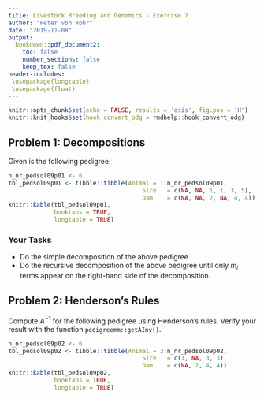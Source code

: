 ```yaml
---
title: Livestock Breeding and Genomics - Exercise 7
author: "Peter von Rohr"
date: "2019-11-08"
output:
  bookdown::pdf_document2:
    toc: false
    number_sections: false
    keep_tex: false
header-includes:
 \usepackage{longtable}
 \usepackage{float}
---
```


```r
knitr::opts_chunk$set(echo = FALSE, results = 'asis', fig.pos = 'H')
knitr::knit_hooks$set(hook_convert_odg = rmdhelp::hook_convert_odg)
```

## Problem 1: Decompositions
Given is the following pedigree. 

```r
n_nr_pedsol09p01 <- 6
tbl_pedsol09p01 <- tibble::tibble(Animal = 1:n_nr_pedsol09p01,
                                      Sire   = c(NA, NA, 1, 1, 3, 5),
                                      Dam    = c(NA, NA, 2, NA, 4, 4))
knitr::kable(tbl_pedsol09p01,
             booktabs = TRUE, 
             longtable = TRUE)
```

### Your Tasks
* Do the simple decomposition of the above pedigree
* Do the recursive decomposition of the above pedigree until only $m_i$ terms appear on the right-hand side of the decomposition.
 



## Problem 2: Henderson's Rules
Compute $A^{-1}$ for the following pedigree using Henderson's rules. Verify your result with the function `pedigreemm::getAInv()`. 

```r
n_nr_pedsol09p02 <- 6
tbl_pedsol09p02 <- tibble::tibble(Animal = 3:n_nr_pedsol09p02,
                                      Sire   = c(1, NA, 3, 3),
                                      Dam    = c(NA, 2, 4, 4))
knitr::kable(tbl_pedsol09p02,
             booktabs = TRUE, 
             longtable = TRUE)
```



